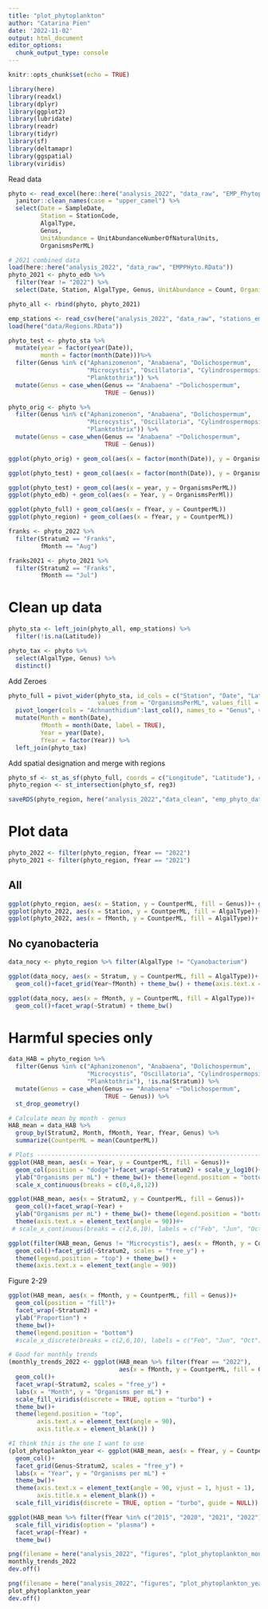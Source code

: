 ```yaml
---
title: "plot_phytoplankton"
author: "Catarina Pien"
date: '2022-11-02'
output: html_document
editor_options: 
  chunk_output_type: console
---
```


```r
knitr::opts_chunk$set(echo = TRUE)

library(here)
library(readxl)
library(dplyr)
library(ggplot2)
library(lubridate)
library(readr)
library(tidyr)
library(sf)
library(deltamapr)
library(ggspatial)
library(viridis)
```

Read data
```r
phyto <- read_excel(here::here("analysis_2022", "data_raw", "EMP_Phytoplankton_Jan-Sept-2022.xlsx")) %>%
  janitor::clean_names(case = "upper_camel") %>%
  select(Date = SampleDate,
         Station = StationCode,
         AlgalType,
         Genus,
         UnitAbundance = UnitAbundanceNumberOfNaturalUnits,
         OrganismsPerML)

# 2021 combined data
load(here::here("analysis_2022", "data_raw", "EMPPHyto.RData"))
phyto_2021 <- phyto_edb %>%
  filter(Year != "2022") %>%
  select(Date, Station, AlgalType, Genus, UnitAbundance = Count, OrganismsPerML = OrganismsPerMl)

phyto_all <- rbind(phyto, phyto_2021)

emp_stations <- read_csv(here("analysis_2022", "data_raw", "stations_emp.csv"))
load(here("data/Regions.RData"))
```

```r
phyto_test <- phyto_sta %>%
  mutate(year = factor(year(Date)),
         month = factor(month(Date)))%>%
  filter(Genus %in% c("Aphanizomenon", "Anabaena", "Dolichospermum",
                      "Microcystis", "Oscillatoria", "Cylindrospermopsis",  "Anabaenopsis",
                      "Planktothrix")) %>%
  mutate(Genus = case_when(Genus == "Anabaena" ~"Dolichospermum",
                           TRUE ~ Genus)) 

phyto_orig <- phyto %>%
  filter(Genus %in% c("Aphanizomenon", "Anabaena", "Dolichospermum",
                      "Microcystis", "Oscillatoria", "Cylindrospermopsis",  "Anabaenopsis",
                      "Planktothrix")) %>%
  mutate(Genus = case_when(Genus == "Anabaena" ~"Dolichospermum",
                           TRUE ~ Genus)) 

ggplot(phyto_orig) + geom_col(aes(x = factor(month(Date)), y = OrganismsPerML))

ggplot(phyto_test) + geom_col(aes(x = factor(month(Date)), y = OrganismsPerML)) + facet_wrap(~year)

ggplot(phyto_test) + geom_col(aes(x = year, y = OrganismsPerML))
ggplot(phyto_edb) + geom_col(aes(x = Year, y = OrganismsPerMl))

ggplot(phyto_full) + geom_col(aes(x = fYear, y = CountperML))
ggplot(phyto_region) + geom_col(aes(x = fYear, y = CountperML))

franks <- phyto_2022 %>%
  filter(Stratum2 == "Franks",
         fMonth == "Aug")

franks2021 <- phyto_2021 %>%
  filter(Stratum2 == "Franks",
         fMonth == "Jul")
```



# Clean up data
```r
phyto_sta <- left_join(phyto_all, emp_stations) %>%
  filter(!is.na(Latitude))

phyto_tax <- phyto %>%
  select(AlgalType, Genus) %>%
  distinct() 
```

Add Zeroes
```r
phyto_full = pivot_wider(phyto_sta, id_cols = c("Station", "Date", "Latitude", "Longitude"), names_from = "Genus",
                         values_from = "OrganismsPerML", values_fill = 0, values_fn = sum) %>%
  pivot_longer(cols = "Achnanthidium":last_col(), names_to = "Genus", values_to = "CountperML") %>%
  mutate(Month = month(Date),
         fMonth = month(Date, label = TRUE),
         Year = year(Date),
         fYear = factor(Year)) %>%
  left_join(phyto_tax)
```

Add spatial designation and merge with regions
```r
phyto_sf <- st_as_sf(phyto_full, coords = c("Longitude", "Latitude"), crs = 4326) 
phyto_region <- st_intersection(phyto_sf, reg3)
```

```r
saveRDS(phyto_region, here("analysis_2022","data_clean", "emp_phyto_data_through2022.rds"))
```


# Plot data

```r
phyto_2022 <- filter(phyto_region, fYear == "2022")
phyto_2021 <- filter(phyto_region, fYear == "2021")
```

## All
```r
ggplot(phyto_region, aes(x = Station, y = CountperML, fill = Genus))+ geom_col()+facet_wrap(~fMonth)
ggplot(phyto_2022, aes(x = Station, y = CountperML, fill = AlgalType))+ geom_col()+facet_wrap(~fMonth)+ scale_fill_brewer(palette = "Set3") + theme_bw()
ggplot(phyto_2022, aes(x = fMonth, y = CountperML, fill = AlgalType))+ geom_col()+facet_wrap(~Stratum, scales = "free_y")+ scale_fill_brewer(palette = "Set3") + theme_bw()
```

## No cyanobacteria
```r
data_nocy <- phyto_region %>% filter(AlgalType != "Cyanobacterium")

ggplot(data_nocy, aes(x = Stratum, y = CountperML, fill = AlgalType))+
  geom_col()+facet_grid(Year~fMonth) + theme_bw() + theme(axis.text.x = element_text(angle = 90))

ggplot(data_nocy, aes(x = fMonth, y = CountperML, fill = AlgalType))+
  geom_col()+facet_wrap(~Stratum) + theme_bw()
```

# Harmful species only
```r
data_HAB = phyto_region %>%
  filter(Genus %in% c("Aphanizomenon", "Anabaena", "Dolichospermum",
                      "Microcystis", "Oscillatoria", "Cylindrospermopsis",  "Anabaenopsis",
                      "Planktothrix"), !is.na(Stratum)) %>%
  mutate(Genus = case_when(Genus == "Anabaena" ~"Dolichospermum",
                           TRUE ~ Genus)) %>%
  st_drop_geometry() 

# Calculate mean by month - genus
HAB_mean = data_HAB %>%
  group_by(Stratum2, Month, fMonth, Year, fYear, Genus) %>%
  summarize(CountperML = mean(CountperML))

# Plots --------------------------------------------------------------------
ggplot(HAB_mean, aes(x = Year, y = CountperML, fill = Genus))+
  geom_col(position = "dodge")+facet_wrap(~Stratum2) + scale_y_log10()+
  ylab("Organisms per mL") + theme_bw()+ theme(legend.position = "bottom")+
  scale_x_continuous(breaks = c(0,4,8,12))

ggplot(HAB_mean, aes(x = Stratum2, y = CountperML, fill = Genus))+
  geom_col()+facet_wrap(~Year) +
  ylab("Organisms per mL") + theme_bw()+ theme(legend.position = "bottom")+
  theme(axis.text.x = element_text(angle = 90))#+
 # scale_x_continuous(breaks = c(2,6,10), labels = c("Feb", "Jun", "Oct"))

ggplot(filter(HAB_mean, Genus != "Microcystis"), aes(x = fMonth, y = CountperML, fill = Genus))+
  geom_col()+facet_grid(~Stratum2, scales = "free_y") +
  theme(legend.position = "top") + theme_bw() +
  theme(axis.text.x = element_text(angle = 90))

```


Figure 2-29 
```r
ggplot(HAB_mean, aes(x = fMonth, y = CountperML, fill = Genus))+
  geom_col(position = "fill")+
  facet_wrap(~Stratum2) +
  ylab("Proportion") + 
  theme_bw()+ 
  theme(legend.position = "bottom")
  #scale_x_discrete(breaks = c(2,6,10), labels = c("Feb", "Jun", "Oct"))

# Good for monthly trends
(monthly_trends_2022 <- ggplot(HAB_mean %>% filter(fYear == "2022"), 
                               aes(x = fMonth, y = CountperML, fill = Genus))+
  geom_col()+
  facet_wrap(~Stratum2, scales = "free_y") +
  labs(x = "Month", y = "Organisms per mL") +
  scale_fill_viridis(discrete = TRUE, option = "turbo") +
  theme_bw()+ 
  theme(legend.position = "top",
        axis.text.x = element_text(angle = 90),
        axis.title.x = element_blank()) )

#I think this is the one I want to use
(plot_phytoplankton_year <- ggplot(HAB_mean, aes(x = fYear, y = CountperML, fill = Genus))+
  geom_col()+
  facet_grid(Genus~Stratum2, scales = "free_y") +
  labs(x = "Year", y = "Organisms per mL") +
  theme_bw()+ 
  theme(axis.text.x = element_text(angle = 90, vjust = 1, hjust = 1),
        axis.title.x = element_blank()) +
  scale_fill_viridis(discrete = TRUE, option = "turbo", guide = NULL))
```

```r
ggplot(HAB_mean %>% filter(fYear %in% c("2015", "2020", "2021", "2022"))) + geom_tile(aes(x = fMonth, y = Stratum2, fill = CountperML)) + facet_wrap(~Genus, scales = "free_y") +
  scale_fill_viridis(option = "plasma") +
  facet_wrap(~fYear) +
  theme_bw()
```

```r
png(filename = here("analysis_2022", "figures", "plot_phytoplankton_month_2022.png"), width = 8, height = 6, units = "in", pointsize = 12, family = "sans", res = 300)
monthly_trends_2022
dev.off()

png(filename = here("analysis_2022", "figures", "plot_phytoplankton_year.png"), width = 8.5, height = 9.5, units = "in", pointsize = 12, family = "sans", res = 300)
plot_phytoplankton_year
dev.off()
```

